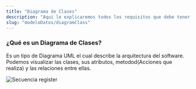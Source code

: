 ```yaml
---
title: "Diagrama de Clases"
description: "Aqui le explicaremos todos los requisitos que debe tener para poder usar nuestro software."
slug: "modeloDatos/diagramClass"
---
```




<h3>¿Qué es un Diagrama de Clases?</h3>

Es un tipo de Diagrama UML el cual describe la arquitectura del software. Podemos visualizar las clases, sus atributos, metodod(Acciones que realiza) y las relaciones entre ellas.


<Image src={DiagramaClass} alt="Secuencia register" width={5840} height={3984} />